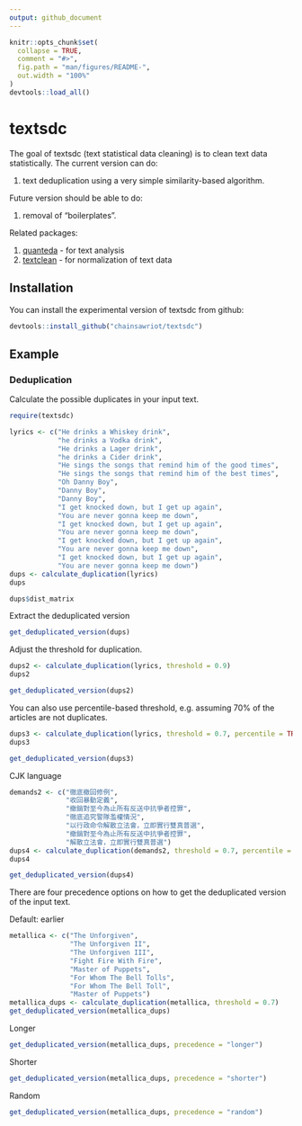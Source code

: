 ```yaml
---
output: github_document
---
```


<!-- README.md is generated from README.Rmd. Please edit that file -->

```r
knitr::opts_chunk$set(
  collapse = TRUE,
  comment = "#>",
  fig.path = "man/figures/README-",
  out.width = "100%"
)
devtools::load_all()
```
# textsdc

The goal of textsdc (text statistical data cleaning) is to clean text data statistically. The current version can do:

1. text deduplication using a very simple similarity-based algorithm.

Future version should be able to do:

1. removal of "boilerplates".

Related packages:

1. [quanteda](https://github.com/quanteda/quanteda) - for text analysis
2. [textclean](https://github.com/trinker/textclean) - for normalization of text data

## Installation

You can install the experimental version of textsdc from github:

```r
devtools::install_github("chainsawriot/textsdc")
```

## Example

### Deduplication

Calculate the possible duplicates in your input text.

```r
require(textsdc)
```

```r
lyrics <- c("He drinks a Whiskey drink",
            "he drinks a Vodka drink",
            "He drinks a Lager drink",
            "he drinks a Cider drink",
            "He sings the songs that remind him of the good times",
            "He sings the songs that remind him of the best times",
            "Oh Danny Boy",
            "Danny Boy",
            "Danny Boy",
            "I get knocked down, but I get up again",
            "You are never gonna keep me down",
            "I get knocked down, but I get up again",
            "You are never gonna keep me down",
            "I get knocked down, but I get up again",
            "You are never gonna keep me down",
            "I get knocked down, but I get up again",
            "You are never gonna keep me down")
dups <- calculate_duplication(lyrics)
dups
```

```r
dups$dist_matrix
```

Extract the deduplicated version

```r
get_deduplicated_version(dups)
```


Adjust the threshold for duplication.

```r
dups2 <- calculate_duplication(lyrics, threshold = 0.9)
dups2
```

```r
get_deduplicated_version(dups2)
```

You can also use percentile-based threshold, e.g. assuming 70% of the articles are not duplicates.

```r
dups3 <- calculate_duplication(lyrics, threshold = 0.7, percentile = TRUE)
dups3
```

```r
get_deduplicated_version(dups3)
```

CJK language

```r
demands2 <- c("徹底撤回修例",
              "收回暴動定義",
              "撤銷對至今為止所有反送中抗爭者控罪",
              "徹底追究警隊濫權情況",
              "以行政命令解散立法會，立即實行雙真普選",
              "撤銷對至今為止所有反送中抗爭者控罪",
              "解散立法會，立即實行雙真普選")
dups4 <- calculate_duplication(demands2, threshold = 0.7, percentile = TRUE)
dups4
```

```r
get_deduplicated_version(dups4)
```

There are four precedence options on how to get the deduplicated version of the input text.

Default: earlier

```r
metallica <- c("The Unforgiven",
               "The Unforgiven II",
               "The Unforgiven III",
               "Fight Fire With Fire",
               "Master of Puppets",
               "For Whom The Bell Tolls",
               "For Whom The Bell Toll",
               "Master of Puppets")
metallica_dups <- calculate_duplication(metallica, threshold = 0.7)
get_deduplicated_version(metallica_dups)
```

Longer

```r
get_deduplicated_version(metallica_dups, precedence = "longer")
```

Shorter

```r
get_deduplicated_version(metallica_dups, precedence = "shorter")
```

Random

```r
get_deduplicated_version(metallica_dups, precedence = "random")
```
